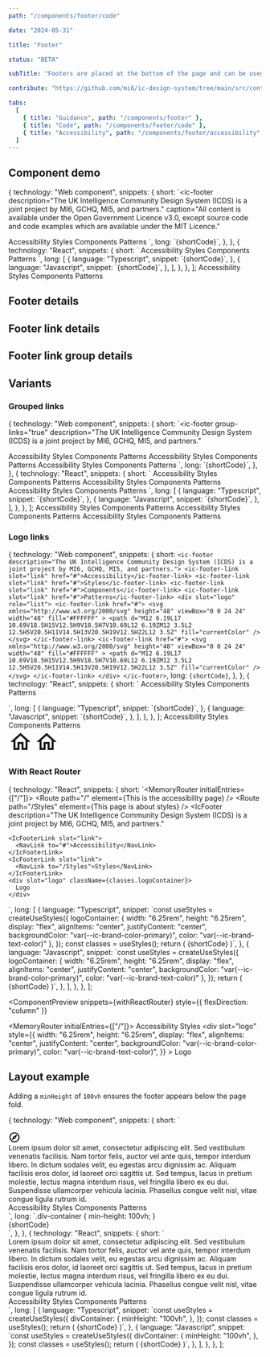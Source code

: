```yaml
---
path: "/components/footer/code"

date: "2024-05-31"

title: "Footer"

status: "BETA"

subTitle: "Footers are placed at the bottom of the page and can be used for additional links not found in the main navigation."

contribute: "https://github.com/mi6/ic-design-system/tree/main/src/content/structured/components/footer"

tabs:
  [
    { title: "Guidance", path: "/components/footer" },
    { title: "Code", path: "/components/footer/code" },
    { title: "Accessibility", path: "/components/footer/accessibility" },
  ]
---
```





## Component demo

  {
    technology: "Web component",
    snippets: {
      short: `<ic-footer
  description="The UK Intelligence Community Design System (ICDS) is a joint project by MI6, GCHQ, MI5, and partners."
  caption="All content is available under the Open Government Licence v3.0, except source code and code examples which are available under the MIT Licence."
>
  <ic-footer-link slot="link" href="#">
    Accessibility
  </ic-footer-link>
  <ic-footer-link slot="link" href="#">
    Styles
  </ic-footer-link>
  <ic-footer-link slot="link" href="#">
    Components
  </ic-footer-link>
  <ic-footer-link slot="link" href="#">
    Patterns
  </ic-footer-link>
</ic-footer>`,
      long: `{shortCode}`,
    },
  },
  {
    technology: "React",
    snippets: {
      short: `<IcFooter
  description="The UK Intelligence Community Design System (ICDS) is a joint project by MI6, GCHQ, MI5, and partners."
  caption="All content is available under the Open Government Licence v3.0, except source code and code examples which are available under the MIT Licence."
>
  <IcFooterLink slot="link" href="#">
    Accessibility
  </IcFooterLink>
  <IcFooterLink slot="link" href="#">
    Styles
  </IcFooterLink>
  <IcFooterLink slot="link" href="#">
    Components
  </IcFooterLink>
  <IcFooterLink slot="link" href="#">
    Patterns
  </IcFooterLink>
</IcFooter>`,
      long: [
        {
          language: "Typescript",
          snippet: `{shortCode}`,
        },
        {
          language: "Javascript",
          snippet: `{shortCode}`,
        },
      ],
    },
  },
];

<ComponentPreview snippets={snippets}>
  <IcFooter
    description="The UK Intelligence Community Design System (ICDS) is a joint project by MI6, GCHQ, MI5, and partners."
    caption="All content is available under the Open Government Licence v3.0, except source code and code examples which are available under the MIT Licence."
  >
    <IcFooterLink slot="link" href="#">
      Accessibility
    </IcFooterLink>
    <IcFooterLink slot="link" href="#">
      Styles
    </IcFooterLink>
    <IcFooterLink slot="link" href="#">
      Components
    </IcFooterLink>
    <IcFooterLink slot="link" href="#">
      Patterns
    </IcFooterLink>
  </IcFooter>
</ComponentPreview>

## Footer details

<ComponentDetails component="ic-footer" />

## Footer link details

<ComponentDetails component="ic-footer-link" />

## Footer link group details

<ComponentDetails component="ic-footer-link-group" />

## Variants

### Grouped links

  {
    technology: "Web component",
    snippets: {
      short: `<ic-footer
  group-links="true"
  description="The UK Intelligence Community Design System (ICDS) is a joint project by MI6, GCHQ, MI5, and partners."
>
  <ic-footer-link-group slot="link" label="Grouped heading">
    <ic-footer-link href="#">Accessibility</ic-footer-link>
    <ic-footer-link href="#">Styles</ic-footer-link>
    <ic-footer-link href="#">Components</ic-footer-link>
    <ic-footer-link href="#">Patterns</ic-footer-link>
  </ic-footer-link-group>
  <ic-footer-link-group slot="link" label="Grouped heading">
    <ic-footer-link href="#">Accessibility</ic-footer-link>
    <ic-footer-link href="#">Styles</ic-footer-link>
    <ic-footer-link href="#">Components</ic-footer-link>
    <ic-footer-link href="#">Patterns</ic-footer-link>
  </ic-footer-link-group>
  <ic-footer-link-group slot="link" label="Grouped heading">
    <ic-footer-link href="#">Accessibility</ic-footer-link>
    <ic-footer-link href="#">Styles</ic-footer-link>
    <ic-footer-link href="#">Components</ic-footer-link>
    <ic-footer-link href="#">Patterns</ic-footer-link>
  </ic-footer-link-group>
</ic-footer>`,
      long: `{shortCode}`,
    },
  },
  {
    technology: "React",
    snippets: {
      short: `<IcFooter
  groupLinks
  description="The UK Intelligence Community Design System (ICDS) is a joint project by MI6, GCHQ, MI5, and partners."
>
  <IcFooterLinkGroup slot="link" label="Grouped heading">
    <IcFooterLink href="#">Accessibility</IcFooterLink>
    <IcFooterLink href="#">Styles</IcFooterLink>
    <IcFooterLink href="#">Components</IcFooterLink>
    <IcFooterLink href="#">Patterns</IcFooterLink>
  </IcFooterLinkGroup>
  <IcFooterLinkGroup slot="link" label="Grouped heading">
    <IcFooterLink href="#">Accessibility</IcFooterLink>
    <IcFooterLink href="#">Styles</IcFooterLink>
    <IcFooterLink href="#">Components</IcFooterLink>
    <IcFooterLink href="#">Patterns</IcFooterLink>
  </IcFooterLinkGroup>
  <IcFooterLinkGroup slot="link" label="Grouped heading">
    <IcFooterLink href="#">Accessibility</IcFooterLink>
    <IcFooterLink href="#">Styles</IcFooterLink>
    <IcFooterLink href="#">Components</IcFooterLink>
    <IcFooterLink href="#">Patterns</IcFooterLink>
  </IcFooterLinkGroup>
</IcFooter>`,
      long: [
        {
          language: "Typescript",
          snippet: `{shortCode}`,
        },
        {
          language: "Javascript",
          snippet: `{shortCode}`,
        },
      ],
    },
  },
];

<ComponentPreview snippets={snippetsGroupedLinks}>
  <IcFooter
    groupLinks
    description="The UK Intelligence Community Design System (ICDS) is a joint project by MI6, GCHQ, MI5, and partners."
  >
    <IcFooterLinkGroup slot="link" label="Grouped heading">
      <IcFooterLink href="#">Accessibility</IcFooterLink>
      <IcFooterLink href="#">Styles</IcFooterLink>
      <IcFooterLink href="#">Components</IcFooterLink>
      <IcFooterLink href="#">Patterns</IcFooterLink>
    </IcFooterLinkGroup>
    <IcFooterLinkGroup slot="link" label="Grouped heading">
      <IcFooterLink href="#">Accessibility</IcFooterLink>
      <IcFooterLink href="#">Styles</IcFooterLink>
      <IcFooterLink href="#">Components</IcFooterLink>
      <IcFooterLink href="#">Patterns</IcFooterLink>
    </IcFooterLinkGroup>
    <IcFooterLinkGroup slot="link" label="Grouped heading">
      <IcFooterLink href="#">Accessibility</IcFooterLink>
      <IcFooterLink href="#">Styles</IcFooterLink>
      <IcFooterLink href="#">Components</IcFooterLink>
      <IcFooterLink href="#">Patterns</IcFooterLink>
    </IcFooterLinkGroup>
  </IcFooter>
</ComponentPreview>

### Logo links

  {
    technology: "Web component",
    snippets: {
      short: `<ic-footer description="The UK Intelligence Community Design System (ICDS) is a joint project by MI6, GCHQ, MI5, and partners.">
  <ic-footer-link slot="link" href="#">Accessibility</ic-footer-link>
  <ic-footer-link slot="link" href="#">Styles</ic-footer-link>
  <ic-footer-link slot="link" href="#">Components</ic-footer-link>
  <ic-footer-link slot="link" href="#">Patterns</ic-footer-link>
    <div slot="logo" role="list">
      <ic-footer-link href="#">
        <svg xmlns="http://www.w3.org/2000/svg"
          height="48"
          viewBox="0 0 24 24"
          width="48"
          fill="#FFFFFF"
        >
          <path
            d="M12 6.19L17 10.69V18.5H15V12.5H9V18.5H7V10.69L12 6.19ZM12 3.5L2 12.5H5V20.5H11V14.5H13V20.5H19V12.5H22L12 3.5Z"
            fill="currentColor"
          />
      </svg>
      </ic-footer-link>
      <ic-footer-link href="#">
        <svg
          xmlns="http://www.w3.org/2000/svg"
          height="48"
          viewBox="0 0 24 24"
          width="48"
          fill="#FFFFFF"
        >
          <path
            d="M12 6.19L17 10.69V18.5H15V12.5H9V18.5H7V10.69L12 6.19ZM12 3.5L2 12.5H5V20.5H11V14.5H13V20.5H19V12.5H22L12 3.5Z"
            fill="currentColor"
          />
        </svg>
      </ic-footer-link>
    </div>
</ic-footer>`,
      long: `{shortCode}`,
    },
  },
  {
    technology: "React",
    snippets: {
      short: `<IcFooter description="The UK Intelligence Community Design System (ICDS) is a joint project by MI6, GCHQ, MI5, and partners.">
  <IcFooterLink slot="link" href="#">Accessibility</IcFooterLink>
  <IcFooterLink slot="link" href="#">Styles</IcFooterLink>
  <IcFooterLink slot="link" href="#">Components</IcFooterLink>
  <IcFooterLink slot="link" href="#">Patterns</IcFooterLink>
  <div slot="logo" role="list">
    <IcFooterLink href="#">
      <SlottedSVG
        xmlns="http://www.w3.org/2000/svg"
        height="48"
        viewBox="0 0 24 24"
        width="48"
        fill="#FFFFFF"
      >
        <path
          d="M12 6.19L17 10.69V18.5H15V12.5H9V18.5H7V10.69L12 6.19ZM12 3.5L2 12.5H5V20.5H11V14.5H13V20.5H19V12.5H22L12 3.5Z"
          fill="currentColor"
        />
      </SlottedSVG>
    </IcFooterLink>
    <IcFooterLink href="#">
      <SlottedSVG
        xmlns="http://www.w3.org/2000/svg"
        height="48"
        viewBox="0 0 24 24"
        width="48"
        fill="#FFFFFF"
      >
        <path
          d="M12 6.19L17 10.69V18.5H15V12.5H9V18.5H7V10.69L12 6.19ZM12 3.5L2 12.5H5V20.5H11V14.5H13V20.5H19V12.5H22L12 3.5Z"
          fill="currentColor"
        />
      </SlottedSVG>
    </IcFooterLink>
  </div>
</IcFooter>`,
      long: [
        {
          language: "Typescript",
          snippet: `{shortCode}`,
        },
        {
          language: "Javascript",
          snippet: `{shortCode}`,
        },
      ],
    },
  },
];

<ComponentPreview snippets={snippetsLogoLinks}>
  <IcFooter description="The UK Intelligence Community Design System (ICDS) is a joint project by MI6, GCHQ, MI5, and partners.">
    <IcFooterLink slot="link" href="#">
      Accessibility
    </IcFooterLink>
    <IcFooterLink slot="link" href="#">
      Styles
    </IcFooterLink>
    <IcFooterLink slot="link" href="#">
      Components
    </IcFooterLink>
    <IcFooterLink slot="link" href="#">
      Patterns
    </IcFooterLink>
    <div
      slot="logo"
      style={{
        display: "flex",
        gap: "var(--ic-space-lg)",
      }}
      role="list"
    >
      <IcFooterLink href="#">
        <svg
          xmlns="http://www.w3.org/2000/svg"
          height="48"
          viewBox="0 0 24 24"
          width="48"
          fill="#FFFFFF"
        >
          <path
            d="M12 6.19L17 10.69V18.5H15V12.5H9V18.5H7V10.69L12 6.19ZM12 3.5L2 12.5H5V20.5H11V14.5H13V20.5H19V12.5H22L12 3.5Z"
            fill="currentColor"
          />
        </svg>
      </IcFooterLink>
      <IcFooterLink href="#">
        <svg
          xmlns="http://www.w3.org/2000/svg"
          height="48"
          viewBox="0 0 24 24"
          width="48"
          fill="#FFFFFF"
        >
          <path
            d="M12 6.19L17 10.69V18.5H15V12.5H9V18.5H7V10.69L12 6.19ZM12 3.5L2 12.5H5V20.5H11V14.5H13V20.5H19V12.5H22L12 3.5Z"
            fill="currentColor"
          />
        </svg>
      </IcFooterLink>
    </div>
  </IcFooter>
</ComponentPreview>

### With React Router

  {
    technology: "React",
    snippets: {
      short: `<MemoryRouter initialEntries={["/"]}>
  <Routes>
    <Route path="/" element={<IcTypography>This is the accessibility page</IcTypography>} />
    <Route path="/Styles" element={<IcTypography>This page is about styles</IcTypography>} />
  </Routes>
  <IcFooter description="The UK Intelligence Community Design System (ICDS) is a joint project by MI6, GCHQ, MI5, and partners."
  >
    <IcFooterLink slot="link">
      <NavLink to="#">Accessibility</NavLink>
    </IcFooterLink>
    <IcFooterLink slot="link">
      <NavLink to="/Styles">Styles</NavLink>
    </IcFooterLink>
    <div slot="logo" className={classes.logoContainer}>
      Logo
    </div>
  </IcFooter>
</MemoryRouter>`,
      long: [
        {
          language: "Typescript",
          snippet: `const useStyles = createUseStyles({
  logoContainer: {
    width: "6.25rem",
    height: "6.25rem",
    display: "flex",
    alignItems: "center",
    justifyContent: "center",
    backgroundColor: "var(--ic-brand-color-primary)",
    color: "var(--ic-brand-text-color)"
  },
});
const classes = useStyles();
return (
  {shortCode}
)`,
        },
        {
          language: "Javascript",
          snippet: `const useStyles = createUseStyles({
  logoContainer: {
    width: "6.25rem",
    height: "6.25rem",
    display: "flex",
    alignItems: "center",
    justifyContent: "center",
    backgroundColor: "var(--ic-brand-color-primary)",
    color: "var(--ic-brand-text-color)"
  },
});
return (
  {shortCode}
)`,
        },
      ],
    },
  },
];

<ComponentPreview
  snippets={withReactRouter}
  style={{ flexDirection: "column" }}
>
  <MemoryRouter initialEntries={["/"]}>
    <IcFooter
      description="The UK Intelligence Community Design System (ICDS) is a joint project by MI6, GCHQ, MI5, and partners."
      caption="This information is exempt under the Freedom of Information Act 2000 (FOIA) and may be exempt under other UK information legislation."
    >
      <IcFooterLink slot="link">
        <NavLink to="#">Accessibility</NavLink>
      </IcFooterLink>
      <IcFooterLink slot="link">
        <NavLink to="/Styles">Styles</NavLink>
      </IcFooterLink>
      <div
        slot="logo"
        style={{
          width: "6.25rem",
          height: "6.25rem",
          display: "flex",
          alignItems: "center",
          justifyContent: "center",
          backgroundColor: "var(--ic-brand-color-primary)",
          color: "var(--ic-brand-text-color)",
        }}
      >
        Logo
      </div>
    </IcFooter>
  </MemoryRouter>
</ComponentPreview>

## Layout example

Adding a `minHeight` of `100vh` ensures the footer appears below the page fold.

  {
    technology: "Web component",
    snippets: {
      short: `<div class="footer-layout-root">
  <ic-skip-link target="main"></ic-skip-link>
  <div class="div-container">
    <ic-top-navigation app-title="ICDS" status="alpha" version="v0.0.7">
      <svg
        slot="app-icon"
        xmlns="http://www.w3.org/2000/svg"
        width="24"
        height="24"
        viewBox="0 0 24 24"
        fill="#000000"
      >
        <path d="M0 0h24v24H0V0z" fill="none" />
        <path d="M12 2C6.48 2 2 6.48 2 12s4.48 10 10 10 10-4.48 10-10S17.52 2 12 2zm0 18c-4.41 0-8-3.59-8-8s3.59-8 8-8 8 3.59 8 8-3.59 8-8 8zm-5.5-2.5l7.51-3.49L17.5 6.5 9.99 9.99 6.5 17.5zm5.5-6.6c.61 0 1.1.49 1.1 1.1s-.49 1.1-1.1 1.1-1.1-.49-1.1-1.1.49-1.1 1.1-1.1z" />
      </svg>
    </ic-top-navigation>
    <main id="main">
      <ic-section-container>
        <ic-typography>
          Lorem ipsum dolor sit amet, consectetur adipiscing elit. Sed
          vestibulum venenatis facilisis. Nam tortor felis, auctor vel
          ante quis, tempor interdum libero. In dictum sodales velit, eu
          egestas arcu dignissim ac. Aliquam facilisis eros dolor, id
          laoreet orci sagittis ut. Sed tempus, lacus in pretium molestie,
          lectus magna interdum risus, vel fringilla libero ex eu dui.
          Suspendisse ullamcorper vehicula lacinia. Phasellus congue velit
          nisl, vitae congue ligula rutrum id.
        </ic-typography>
      </ic-section-container>
    </main>
  </div>
  <ic-footer
    description="The UK Intelligence Community Design System (ICDS) is a joint project by MI6, GCHQ, MI5, and partners."
    caption="All content is available under the Open Government Licence v3.0, except source code and code examples which are available under the MIT Licence.">
    <ic-footer-link slot="link" href="#">Accessibility</ic-footer-link>
    <ic-footer-link slot="link" href="#">Styles</ic-footer-link>
    <ic-footer-link slot="link" href="#">Components</ic-footer-link>
    <ic-footer-link slot="link" href="#">Patterns</ic-footer-link>
  </ic-footer>
</div>
    `,
      long: `.div-container {
    min-height: 100vh;
  }
</style>
<body>
  <div class="parent-container">
    {shortCode}
  </div>`,
    },
  },
  {
    technology: "React",
    snippets: {
      short: `<div className="footer-layout-root">
  <div className={classes.divContainer}>
    <IcTopNavigation appTitle="ICDS" status="alpha" version="v0.0.7">
      <SlottedSVG
        slot="app-icon"
        xmlns="http://www.w3.org/2000/svg"
        height="24"
        viewBox="0 0 24 24"
        width="24"
        fill="#000000"
      >
        <path d="M0 0h24v24H0V0z" fill="none" />
        <path d="M12 2C6.48 2 2 6.48 2 12s4.48 10 10 10 10-4.48 10-10S17.52 2 12 2zm0 18c-4.41 0-8-3.59-8-8s3.59-8 8-8 8 3.59 8 8-3.59 8-8 8zm-5.5-2.5l7.51-3.49L17.5 6.5 9.99 9.99 6.5 17.5zm5.5-6.6c.61 0 1.1.49 1.1 1.1s-.49 1.1-1.1 1.1-1.1-.49-1.1-1.1.49-1.1 1.1-1.1z" />
      </SlottedSVG>
    </IcTopNavigation>
    <main>
      <IcSectionContainer>
        <IcTypography>
          Lorem ipsum dolor sit amet, consectetur adipiscing elit. Sed
          vestibulum venenatis facilisis. Nam tortor felis, auctor vel
          ante quis, tempor interdum libero. In dictum sodales velit, eu
          egestas arcu dignissim ac. Aliquam facilisis eros dolor, id
          laoreet orci sagittis ut. Sed tempus, lacus in pretium molestie,
          lectus magna interdum risus, vel fringilla libero ex eu dui.
          Suspendisse ullamcorper vehicula lacinia. Phasellus congue velit
          nisl, vitae congue ligula rutrum id.
        </IcTypography>
      </IcSectionContainer>
    </main>
  </div>
  <IcFooter
    description="The UK Intelligence Community Design System (ICDS) is a joint project by MI6, GCHQ, MI5, and partners."
    caption="All content is available under the Open Government Licence v3.0, except source code and code examples which are available under the MIT Licence.">
    <IcFooterLink slot="link" href="#">Accessibility</IcFooterLink>
    <IcFooterLink slot="link" href="#">Styles</IcFooterLink>
    <IcFooterLink slot="link" href="#">Components</IcFooterLink>
    <IcFooterLink slot="link" href="#">Patterns</IcFooterLink>
  </IcFooter>
</div>`,
      long: [
        {
          language: "Typescript",
          snippet: `const useStyles = createUseStyles({
  divContainer: {
    minHeight: "100vh",
  },
});
const classes = useStyles();
return (
  {shortCode}
)`,
        },
        {
          language: "Javascript",
          snippet: `const useStyles = createUseStyles({
  divContainer: {
    minHeight: "100vh",
  },
});
const classes = useStyles();
return (
  {shortCode}
)`,
        },
      ],
    },
  },
];

<ComponentPreview snippets={footerLayoutExample}>
  <LinkToNewWin href="/footer-layout" />
</ComponentPreview>
